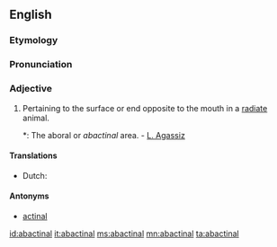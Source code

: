==English==

===Etymology===
{{prefix|ab|actinal}}

===Pronunciation===
{{a|GenAm}} {{IPA|/æˈbæk.tə.nl̩/|/ˈæˌbæk.tə.nl̩/|/ˌæˌbækˈtaɪ.nl̩/|/ˈæˌbækˌtaɪ.nl̩/}}

===Adjective===
{{en-adj}}

# {{context|zoology}} Pertaining to the surface or end opposite to the mouth in a [[radiate]] animal.
#*: The aboral or ''abactinal'' area. - [[w:Louis Agassiz|L. Agassiz]]

====Translations====
{{trans-top|pertaining to the surface or end opposite to the mouth in a radiate animal}}
* Dutch: {{t-|nl|abactinaal}}
{{trans-mid}}
{{trans-bottom}}

====Antonyms====
* [[actinal]]

[[id:abactinal]]
[[it:abactinal]]
[[ms:abactinal]]
[[mn:abactinal]]
[[ta:abactinal]]
